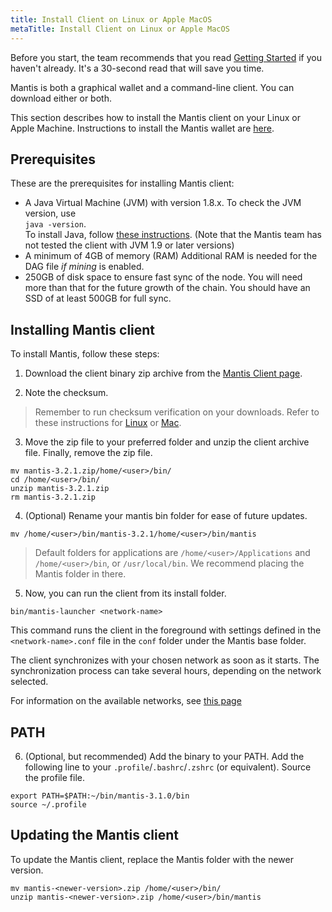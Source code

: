 ```yaml
---
title: Install Client on Linux or Apple MacOS
metaTitle: Install Client on Linux or Apple MacOS
---
```

Before you start, the team recommends that you read [Getting Started](/first-steps/getting-started) if you haven't already. It's a 30-second read that will save you time.

Mantis is both a graphical wallet and a command-line client. You can download either or both.

This section describes how to install the Mantis client on your Linux or Apple Machine. Instructions to install the Mantis wallet are [here](/install/-install-wallet-linux).


## Prerequisites

These are the prerequisites for installing Mantis client:
* A Java Virtual Machine (JVM) with version 1.8.x.
    To check the JVM version, use  
     `java -version`.  
    To install Java, follow [these instructions](https://java.com/en/download/help/download_options.html).
    (Note that  the Mantis team has not tested the client with JVM 1.9 or later versions)
* A minimum of 4GB of memory (RAM)
    Additional RAM is needed for the DAG file _if mining_ is enabled.
* 250GB of disk space to ensure fast sync of the node. You will need more than that for the future growth of the chain. You should have an SSD of at least 500GB for full sync.


## Installing Mantis client

To install Mantis, follow these steps:
1. Download the client binary zip archive from  the [Mantis Client page](https://github.com/input-output-hk/mantis/releases/latest).


2. Note the checksum.
> Remember to run checksum verification on your downloads. Refer to these instructions for [Linux](/how-tos/how-check-hash-linux) or [Mac](/how-tos/how-check-hash-mac).

3. Move the zip file to your preferred folder and unzip the client archive file. Finally, remove the zip file.

```
mv mantis-3.2.1.zip/home/<user>/bin/
cd /home/<user>/bin/
unzip mantis-3.2.1.zip
rm mantis-3.2.1.zip
```

4. (Optional) Rename your mantis bin folder for ease of future updates.

```
mv /home/<user>/bin/mantis-3.2.1/home/<user>/bin/mantis
```

> Default folders for applications are `/home/<user>/Applications` and `/home/<user>/bin`, or `/usr/local/bin`. We recommend placing the Mantis folder in there.


5. Now, you can run the client from its install folder.

```
bin/mantis-launcher <network-name>
```

This command runs the client in the foreground with settings defined in the `<network-name>.conf` file in the `conf` folder under the Mantis base folder.

The client synchronizes with your chosen network as soon as it starts. The synchronization process can take several hours, depending on the network selected.

For information on the available networks, see [this page](/learn/mantis-client-wallet)

## PATH
6. (Optional, but recommended) Add the binary to your PATH. Add the following line to your `.profile`/`.bashrc`/`.zshrc` (or equivalent). Source the profile file.

```
export PATH=$PATH:~/bin/mantis-3.1.0/bin
source ~/.profile
```

## Updating the Mantis client

To update the Mantis client, replace the Mantis folder with the newer version.

```
mv mantis-<newer-version>.zip /home/<user>/bin/
unzip mantis-<newer-version>.zip /home/<user>/bin/mantis
```
